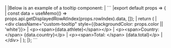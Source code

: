 <framework-specific-section frameworks="react">
|
|Below is an example of a tooltip component:
|
</framework-specific-section>

<framework-specific-section frameworks="react">
```
|export default props => {
|    const data = useMemo(() => props.api.getDisplayedRowAtIndex(props.rowIndex).data, []);
|    return (
|        &lt;div className="custom-tooltip" style={{backgroundColor: props.color || 'white'}}>
|            &lt;p>&lt;span>{data.athlete}&lt;/span>&lt;/p>
|            &lt;p>&lt;span>Country: &lt;/span> {data.country}&lt;/p>
|            &lt;p>&lt;span>Total: &lt;/span> {data.total}&lt;/p>
|        &lt;/div>
|    );
|};
```
</framework-specific-section>
